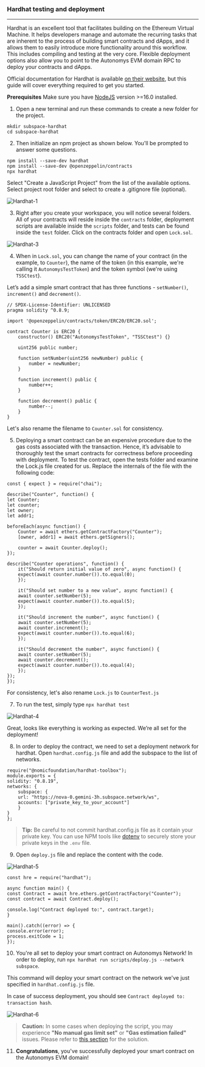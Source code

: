 ### Hardhat testing and deployment
---
Hardhat is an excellent tool that facilitates building on the Ethereum Virtual Machine. It helps developers manage and automate the recurring tasks that are inherent to the process of building smart contracts and dApps, and it allows them to easily introduce more functionality around this workflow. This includes compiling and testing at the very core. Flexible deployment options also allow you to point to the Autonomys EVM domain RPC to deploy your contracts and dApps.

Official documentation for Hardhat is available [on their website](https://hardhat.org/docs), but this guide will cover everything required to get you started.

**Prerequisites**
Make sure you have [NodeJS](https://nodejs.org/en) version >=16.0 installed.

1. Open a new terminal and run these commands to create a new folder for the project. 

```
mkdir subspace-hardhat
cd subspace-hardhat
```

2. Then initialize an npm project as shown below. You'll be prompted to answer some questions.

```
npm install --save-dev hardhat
npm install --save-dev @openzeppelin/contracts
npx hardhat
```

Select "Create a JavaScript Project" from the list of the available options. Select project root folder and select to create a .gitignore file (optional). 

![Hardhat-1](/developers/Hardhat-1.png)

3. Right after you create your workspace, you will notice several folders. All of your contracts will reside inside the `contracts` folder, deployment scripts are available inside the `scripts` folder, and tests can be found inside the `test` folder. Click on the contracts folder and open `Lock.sol`.

![Hardhat-3](/developers/Hardhat-3.png)

4. When in `Lock.sol`, you can change the name of your contract (in the example, to `Counter`), the name of the token (in this example, we're calling it `AutonomysTestToken`) and the token symbol (we're using `TSSCtest`).

Let’s add a simple smart contract that has three functions - `setNumber()`, `increment()` and `decrement()`.

```
// SPDX-License-Identifier: UNLICENSED
pragma solidity ^0.8.9;

import '@openzeppelin/contracts/token/ERC20/ERC20.sol';

contract Counter is ERC20 {
    constructor() ERC20("AutonomysTestToken", "TSSCtest") {}

    uint256 public number;

    function setNumber(uint256 newNumber) public {
        number = newNumber;
    }

    function increment() public {
        number++;
    }

    function decrement() public {
        number--;
    }
}
```

Let's also rename the filename to `Counter.sol` for consistency. 


5. Deploying a smart contract can be an expensive procedure due to the gas costs associated with the transaction. Hence, it’s advisable to thoroughly test the smart contracts for correctness before proceeding with deployment. To test the contract, open the tests folder and examine the Lock.js file created for us. Replace the internals of the file with the following code:

```
const { expect } = require("chai");

describe("Counter", function() {
let Counter;
let counter;
let owner;
let addr1;

beforeEach(async function() {
    Counter = await ethers.getContractFactory("Counter");
    [owner, addr1] = await ethers.getSigners();

    counter = await Counter.deploy();
});

describe("Counter operations", function() {
    it("Should return initial value of zero", async function() {
    expect(await counter.number()).to.equal(0);
    });

    it("Should set number to a new value", async function() {
    await counter.setNumber(5);
    expect(await counter.number()).to.equal(5);
    });

    it("Should increment the number", async function() {
    await counter.setNumber(5);
    await counter.increment();
    expect(await counter.number()).to.equal(6);
    });

    it("Should decrement the number", async function() {
    await counter.setNumber(5);
    await counter.decrement();
    expect(await counter.number()).to.equal(4);
    });
});
});
```

For consistency, let's also rename `Lock.js` to `CounterTest.js`

7. To run the test, simply type `npx hardhat test`

 ![Hardhat-4](/developers/Hardhat-4.png)

Great, looks like everything is working as expected. We’re all set for the deployment!

8. In order to deploy the contract, we need to set a deployment network for hardhat. 
Open `hardhat.config.js` file and add the subspace to the list of networks. 

```
require("@nomicfoundation/hardhat-toolbox");
module.exports = {
solidity: "0.8.19",
networks: {
    subspace: {
    url: "https://nova-0.gemini-3h.subspace.network/ws",
    accounts: ["private_key_to_your_account"]
    }
}
};
```

> **Tip:** Be careful to not commit hardhat.config.js file as it contain your private key. You can use NPM tools like [dotenv](https://www.npmjs.com/package/dotenv) to securely store your private keys in the `.env` file.

9. Open `deploy.js` file and replace the content with the code. 

![Hardhat-5](/developers/Hardhat-5.png)

```
const hre = require("hardhat");

async function main() {
const Contract = await hre.ethers.getContractFactory("Counter");
const contract = await Contract.deploy();

console.log("Contract deployed to:", contract.target);
}

main().catch((error) => {
console.error(error);
process.exitCode = 1;
});
```

10. You're all set to deploy your smart contract on Autonomys Network!
In order to deploy, run `npx hardhat run scripts/deploy.js --network subspace`. 

This command will deploy your smart contract on the network we've just specified in `hardhat.config.js` file. 

In case of success deployment, you should see `Contract deployed to: transaction hash`.  

![Hardhat-6](/developers/Hardhat-6.png)

> **Caution:** In some cases when deploying the script, you may experience **"No manual gas limit set"** or **"Gas estimation failed"** issues. Please refer to [this section](/develop/auto-evm/introduction#gas-estimation-issue) for the solution. 

11. **Congratulations**, you've successfully deployed your smart contract on the Autonomys EVM domain!

